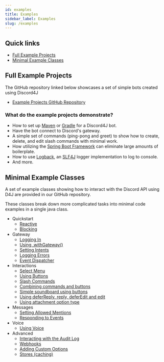 ```yaml
---
id: examples
title: Examples
sidebar_label: Examples
slug: /examples
---
```


## Quick links

* [Full Example Projects](https://www.github.com/Discord4J/example-projects)
* [Minimal Example Classes](https://github.com/Discord4J/Discord4J/tree/master/core/src/test/java/discord4j/core)


## Full Example Projects

The GitHub repository linked below showcases a set of simple bots created using Discord4J

* [Example Projects GitHub Repository](https://www.github.com/Discord4J/example-projects)

### What do the example projects demonstrate?
* How to set up [Maven](https://maven.apache.org/) or [Gradle](https://gradle.org/) for a Discord4J bot.
* Have the bot connect to Discord's gateway.
* A simple set of commands (ping-pong and greet) to show how to create, delete, and edit slash commands with minimal work.
* How utilizing the [Spring Boot Framework](https://spring.io/) can eliminate large amounts of boilerplate.
* How to use [Logback](http://logback.qos.ch/), an [SLF4J](http://www.slf4j.org/) logger implementation to log to console.
* And more.

## Minimal Example Classes

A set of example classes showing how to interact with the Discord API using D4J are provided in our GitHub repository.

These classes break down more complicated tasks into minimal code examples in a single java class.

* Quickstart
  * [Reactive](https://github.com/Discord4J/Discord4J/blob/master/core/src/test/java/discord4j/core/ExampleQuickstart.java)
  * [Blocking](https://github.com/Discord4J/Discord4J/blob/master/core/src/test/java/discord4j/core/ExampleQuickstartBlocking.java)
* Gateway
  * [Logging In](https://github.com/Discord4J/Discord4J/blob/master/core/src/test/java/discord4j/core/ExampleLogin.java)
  * [Using .withGateway()](https://github.com/Discord4J/Discord4J/blob/master/core/src/test/java/discord4j/core/ExampleWithGateway.java)
  * [Setting Intents](https://github.com/Discord4J/Discord4J/blob/master/core/src/test/java/discord4j/core/ExampleIntents.java)
  * [Logging Errors](https://github.com/Discord4J/Discord4J/blob/master/core/src/test/java/discord4j/core/ExampleGatewayErrors.java)
  * [Event Dispatcher](https://github.com/Discord4J/Discord4J/blob/master/core/src/test/java/discord4j/core/ExampleWithEventDispatcher.java)
* Interactions
  * [Select Menu](https://github.com/Discord4J/Discord4J/blob/master/core/src/test/java/discord4j/core/ExampleSelectMenu.java)
  * [Using Buttons](https://github.com/Discord4J/Discord4J/blob/master/core/src/test/java/discord4j/core/ExampleButtons.java)
  * [Slash Commands](https://github.com/Discord4J/Discord4J/blob/master/core/src/test/java/discord4j/core/ExampleChatInputInteractionEvent.java)
  * [Combining commands and buttons](https://github.com/Discord4J/Discord4J/blob/master/core/src/test/java/discord4j/core/ExampleButtonAttachment.java)
  * [Simple soundboard using buttons](https://github.com/Discord4J/Discord4J/blob/master/core/src/test/java/discord4j/core/ExampleSoundboard.java)
  * [Using deferReply, reply, deferEdit and edit](https://github.com/Discord4J/Discord4J/blob/master/core/src/test/java/discord4j/core/ExampleInteractions.java)
  * [Using attachment option type](https://github.com/Discord4J/Discord4J/blob/master/core/src/test/java/discord4j/core/ExampleInteractionsAttachment.java)
* Messages
  * [Setting Allowed Mentions](https://github.com/Discord4J/Discord4J/blob/master/core/src/test/java/discord4j/core/ExampleAllowedMentions.java)
  * [Responding to Events](https://github.com/Discord4J/Discord4J/blob/master/core/src/test/java/discord4j/core/ExampleClientResponse.java)
* Voice
  * [Using Voice](https://github.com/Discord4J/Discord4J/blob/master/core/src/test/java/discord4j/core/ExampleVoice.java)
* Advanced
  * [Interacting with the Audit Log](https://github.com/Discord4J/Discord4J/blob/master/core/src/test/java/discord4j/core/ExampleAuditLog.java)
  * [Webhooks](https://github.com/Discord4J/Discord4J/blob/master/core/src/test/java/discord4j/core/ExampleWebhook.java)
  * [Adding Custom Options](https://github.com/Discord4J/Discord4J/blob/master/core/src/test/java/discord4j/core/ExampleCustomOptionsBot.java)
  * [Stores (caching)](https://github.com/Discord4J/Discord4J/blob/master/core/src/test/java/discord4j/core/ExampleStore.java)


